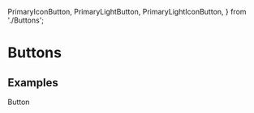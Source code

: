  PrimaryIconButton,
  PrimaryLightButton,
  PrimaryLightIconButton,
} from './Buttons';

<Meta title="UI/Buttons" component={Button} />

# Buttons

## Examples

<Canvas>
  <Story name="Primary Light Button">
    <PrimaryLightButton>Button</PrimaryLightButton>
  </Story>
</Canvas>

<Canvas>
  <Story name="Primary Icon Button">
    <PrimaryIconButton>
      <SaveSharp />
    </PrimaryIconButton>
  </Story>
</Canvas>

<Canvas>
  <Story name="Primary Light Icon Button">
    <PrimaryLightIconButton>
      <SaveSharp />
    </PrimaryLightIconButton>
  </Story>
</Canvas>
